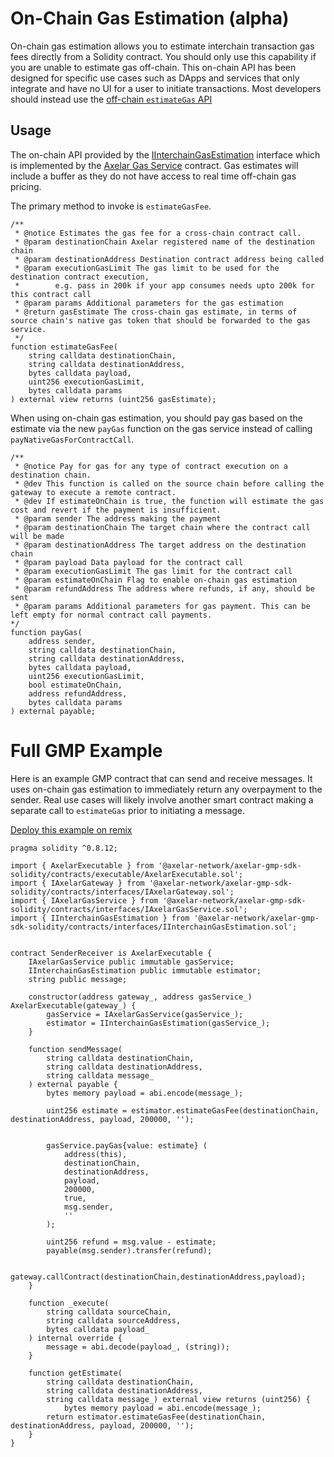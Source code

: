 # On-Chain Gas Estimation (alpha)

On-chain gas estimation allows you to estimate interchain transaction gas fees directly from a Solidity contract. You should only use this capability if you are unable to estimate gas off-chain. This on-chain API has been designed for specific use cases such as DApps and services that only integrate and have no UI for a user to initiate transactions. Most developers should instead use the [off-chain `estimateGas` API](/dev/axelarjs-sdk/axelar-query-api#estimategasfee)

## Usage
The on-chain API provided by the [IInterchainGasEstimation](https://github.com/axelarnetwork/axelar-gmp-sdk-solidity/blob/main/contracts/interfaces/IInterchainGasEstimation.sol) interface which is implemented by the [Axelar Gas Service](https://github.com/axelarnetwork/axelar-gmp-sdk-solidity/blob/main/contracts/interfaces/IAxelarGasService.sol) contract. Gas estimates will include a buffer as they do not have access to real time off-chain gas pricing.

The primary method to invoke is `estimateGasFee`.

```solidity
/**
 * @notice Estimates the gas fee for a cross-chain contract call.
 * @param destinationChain Axelar registered name of the destination chain
 * @param destinationAddress Destination contract address being called
 * @param executionGasLimit The gas limit to be used for the destination contract execution,
 *        e.g. pass in 200k if your app consumes needs upto 200k for this contract call
 * @param params Additional parameters for the gas estimation
 * @return gasEstimate The cross-chain gas estimate, in terms of source chain's native gas token that should be forwarded to the gas service.
 */
function estimateGasFee(
    string calldata destinationChain,
    string calldata destinationAddress,
    bytes calldata payload,
    uint256 executionGasLimit,
    bytes calldata params
) external view returns (uint256 gasEstimate);
```

When using on-chain gas estimation, you should pay gas based on the estimate via the new `payGas` function on the gas service instead of calling `payNativeGasForContractCall`. 

```solidity
/**
 * @notice Pay for gas for any type of contract execution on a destination chain.
 * @dev This function is called on the source chain before calling the gateway to execute a remote contract.
 * @dev If estimateOnChain is true, the function will estimate the gas cost and revert if the payment is insufficient.
 * @param sender The address making the payment
 * @param destinationChain The target chain where the contract call will be made
 * @param destinationAddress The target address on the destination chain
 * @param payload Data payload for the contract call
 * @param executionGasLimit The gas limit for the contract call
 * @param estimateOnChain Flag to enable on-chain gas estimation
 * @param refundAddress The address where refunds, if any, should be sent
 * @param params Additional parameters for gas payment. This can be left empty for normal contract call payments.
*/
function payGas(
    address sender,
    string calldata destinationChain,
    string calldata destinationAddress,
    bytes calldata payload,
    uint256 executionGasLimit,
    bool estimateOnChain,
    address refundAddress,
    bytes calldata params
) external payable;
```


# Full GMP Example
Here is an example GMP contract that can send and receive messages. It uses on-chain gas estimation to immediately return any overpayment to the sender. Real use cases will likely involve another smart contract making a separate call to `estimateGas` prior to initiating a message.

[Deploy this example on remix](https://remix.ethereum.org/axelarnetwork/axelar-docs/blob/main/public/samples/on-chain-gas-estimate.sol)

```solidity
pragma solidity ^0.8.12;

import { AxelarExecutable } from '@axelar-network/axelar-gmp-sdk-solidity/contracts/executable/AxelarExecutable.sol';
import { IAxelarGateway } from '@axelar-network/axelar-gmp-sdk-solidity/contracts/interfaces/IAxelarGateway.sol';
import { IAxelarGasService } from '@axelar-network/axelar-gmp-sdk-solidity/contracts/interfaces/IAxelarGasService.sol';
import { IInterchainGasEstimation } from '@axelar-network/axelar-gmp-sdk-solidity/contracts/interfaces/IInterchainGasEstimation.sol';


contract SenderReceiver is AxelarExecutable {
    IAxelarGasService public immutable gasService;
    IInterchainGasEstimation public immutable estimator;
    string public message;

    constructor(address gateway_, address gasService_) AxelarExecutable(gateway_) {
        gasService = IAxelarGasService(gasService_);
        estimator = IInterchainGasEstimation(gasService_);
    }

    function sendMessage(
        string calldata destinationChain,
        string calldata destinationAddress,
        string calldata message_
    ) external payable {
        bytes memory payload = abi.encode(message_);
        
        uint256 estimate = estimator.estimateGasFee(destinationChain, destinationAddress, payload, 200000, '');


        gasService.payGas{value: estimate} (
            address(this),
            destinationChain,
            destinationAddress,
            payload,
            200000,
            true,
            msg.sender,
            ''
        );

        uint256 refund = msg.value - estimate;
        payable(msg.sender).transfer(refund);

        gateway.callContract(destinationChain,destinationAddress,payload);
    }

    function _execute(
        string calldata sourceChain,
        string calldata sourceAddress,
        bytes calldata payload_
    ) internal override {
        message = abi.decode(payload_, (string));
    }

    function getEstimate(
        string calldata destinationChain,
        string calldata destinationAddress,
        string calldata message_) external view returns (uint256) {
            bytes memory payload = abi.encode(message_);
        return estimator.estimateGasFee(destinationChain, destinationAddress, payload, 200000, '');
    }
}
```

